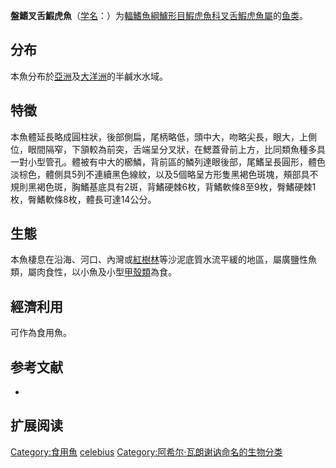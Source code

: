 {{Speciesbox
| name = 盤鰭叉舌鰕虎魚
| status = NE
| status_system = IUCN3.1
| image = 
| genus = Glossogobius
| species = celebius
| authority = [[Achille_Valenciennes|Valenciennes]], 1837
| synonyms = *''Glossogobius celebensis''<br /><small>Valenciennes, 1837</small>
*''Gobius celebius''<br /><small>Valenciennes, 1837</small>
}}

'''盤鰭叉舌鰕虎魚'''（[[学名|学名]]：{{lang|la|''Glossogobius celebius''}}）为[[輻鰭魚綱|輻鰭魚綱]][[鱸形目|鱸形目]][[鰕虎魚科|鰕虎魚科]][[叉舌鰕虎魚屬|叉舌鰕虎魚屬]]的[[鱼类|鱼类]]。

==分布==
本魚分布於[[亞洲|亞洲]]及[[大洋洲|大洋洲]]的半鹹水水域。

==特徵==
本魚體延長略成圓柱狀，後部側扁，尾柄略低，頭中大，吻略尖長，眼大，上側位，眼間隔窄，下頷較為前突，舌端呈分叉狀，在鰓蓋骨前上方，比同類魚種多具一對小型管孔。體被有中大的櫛鱗，背前區的鱗列達眼後部，尾鰭呈長圓形，體色淡棕色，體側具5列不連續黑色線紋，以及5個略呈方形隻黑褐色斑塊，頰部具不規則黑褐色斑，胸鰭基底具有2斑，背鰭硬棘6枚，背鰭軟條8至9枚，臀鰭硬棘1枚，臀鰭軟條8枚，體長可達14公分。

==生態==
本魚棲息在沿海、河口、內灣或[[紅樹林|紅樹林]]等沙泥底質水流平緩的地區，屬廣鹽性魚類，屬肉食性，以小魚及小型[[甲殼類|甲殼類]]為食。

==經濟利用==
可作為食用魚。

== 参考文献 ==
{{reflist}}
*{{FishBase_species|genus=Glossogobius|species=celebius|year=2011|month=12}}

== 扩展阅读 ==
{{refbegin}}
{{wikispecies-inline|Glossogobius celebius|盤鰭叉舌鰕虎魚}}
{{refend}}
{{Taxonbar|from=Q1108507}}

[[Category:食用魚|Category:食用魚]]
[[Category:叉舌鰕虎魚屬|celebius]]
[[Category:阿希尔·瓦朗谢讷命名的生物分类|Category:阿希尔·瓦朗谢讷命名的生物分类]]


{{鱸形目小作品}}